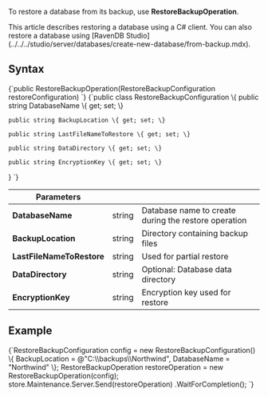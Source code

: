 
To restore a database from its backup, use **RestoreBackupOperation**. 

<Admonition type="note" title="">
This article describes restoring a database using a C# client. You can also restore a database using [RavenDB Studio](../../../studio/server/databases/create-new-database/from-backup.mdx).
</Admonition>

## Syntax

<TabItem value="restore_1" label="restore_1">
<CodeBlock language="csharp">
{`public RestoreBackupOperation(RestoreBackupConfiguration restoreConfiguration)
`}
</CodeBlock>
</TabItem>

<TabItem value="restore_2" label="restore_2">
<CodeBlock language="csharp">
{`public class RestoreBackupConfiguration
\{
    public string DatabaseName \{ get; set; \}

    public string BackupLocation \{ get; set; \}

    public string LastFileNameToRestore \{ get; set; \}

    public string DataDirectory \{ get; set; \}

    public string EncryptionKey \{ get; set; \}
\}
`}
</CodeBlock>
</TabItem>

| Parameters | | |
| ------------- | ------------- | ----- |
| **DatabaseName** | string | Database name to create during the restore operation |
| **BackupLocation** | string | Directory containing backup files |
| **LastFileNameToRestore** | string | Used for partial restore |
| **DataDirectory** | string | Optional: Database data directory |
| **EncryptionKey** | string | Encryption key used for restore |

## Example

<TabItem value="restore_3" label="restore_3">
<CodeBlock language="csharp">
{`RestoreBackupConfiguration config = new RestoreBackupConfiguration()
\{
    BackupLocation = @"C:\\backups\\Northwind",
    DatabaseName = "Northwind"
\};
RestoreBackupOperation restoreOperation = new RestoreBackupOperation(config);
store.Maintenance.Server.Send(restoreOperation)
    .WaitForCompletion();
`}
</CodeBlock>
</TabItem>



